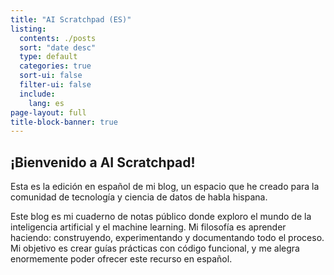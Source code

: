 ```yaml
---
title: "AI Scratchpad (ES)"
listing:
  contents: ./posts
  sort: "date desc"
  type: default
  categories: true
  sort-ui: false
  filter-ui: false
  include:
    lang: es
page-layout: full
title-block-banner: true
---
```


## ¡Bienvenido a AI Scratchpad!

Esta es la edición en español de mi blog, un espacio que he creado para la comunidad de tecnología y ciencia de datos de habla hispana.

Este blog es mi cuaderno de notas público donde exploro el mundo de la inteligencia artificial y el machine learning. Mi filosofía es aprender haciendo: construyendo, experimentando y documentando todo el proceso. Mi objetivo es crear guías prácticas con código funcional, y me alegra enormemente poder ofrecer este recurso en español.
